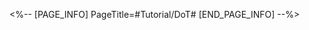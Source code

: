 <%-- [PAGE_INFO]
PageTitle=#Tutorial/DoT#
[END_PAGE_INFO] --%>
{{Tutorial
|sort      = 221701
|title     = DoT
|subtitle  = 
|type      = Battle
|about     = 
|image1    = Tutorial DoT 1.png{{subst:void|<!--$UPLOAD:<<SpriteOutput/TutorialPic/TutorialPage_221701.png>-<Tutorial DoT 1.png>>}}
|text1     = DMG dealt by Bleed, Burn, Shock, and Wind Shear is considered DoT. This DMG cannot deal CRIT Hit.
}}